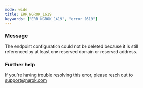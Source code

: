 ```yaml
---
mode: wide
title: ERR_NGROK_1619
keywords: ["ERR_NGROK_1619", "error 1619"]
---
```



### Message

The endpoint configuration could not be deleted because it is still referenced by at least one reserved domain or reserved address.

<ErrorDetails />

### Further help

If you're having trouble resolving this error, please reach out to [support@ngrok.com](mailto:support@ngrok.com?subject=Help%20with%20ERR_NGROK_1619)
